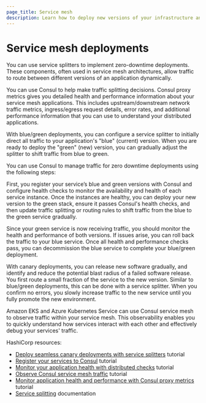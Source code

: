 ```yaml
---
page_title: Service mesh
description: Learn how to deploy new versions of your infrastructure and applications without downtime.
---
```


# Service mesh deployments

You can use service splitters to implement zero-downtime deployments. These
components, often used in service mesh architectures, allow traffic to route
between different versions of an application dynamically.

You can use Consul to help make traffic splitting decisions. Consul proxy
metrics gives you detailed health and performance information about your service
mesh applications. This includes upstream/downstream network traffic metrics,
ingress/egress request details, error rates, and additional performance
information that you can use to understand your distributed applications.

With blue/green deployments, you can configure a service splitter to initially
direct all traffic to your application's "blue" (current) version. When you are
ready to deploy the "green" (new) version, you can gradually adjust the splitter
to shift traffic from blue to green.

You can use Consul to manage traffic for zero downtime deployments using the
following steps:

First, you register your service’s blue and green versions with Consul and
configure health checks to monitor the availability and health of each service
instance. Once the instances are healthy, you can deploy your new version to the
green stack, ensure it passes Consul's health checks, and then update traffic
splitting or routing rules to shift traffic from the blue to the green service
gradually.

Since your green service is now receiving traffic, you should monitor the health
and performance of both versions. If issues arise, you can roll back the traffic
to your blue service. Once all health and performance checks pass, you can
decommission the blue service to complete your blue/green deployment.

With canary deployments, you can release new software gradually, and identify
and reduce the potential blast radius of a failed software release. You first
route a small fraction of the service to the new version. Similar to blue/green
deployments, this can be done with a service splitter. When you confirm no
errors, you slowly increase traffic to the new service until you fully promote
the new environment.

Amazon EKS and Azure Kubernetes Service can use Consul service mesh to observe
traffic within your service mesh. This observability enables you to quickly
understand how services interact with each other and effectively debug your
services' traffic.

HashiCorp resources:
- [Deploy seamless canary deployments with service splitters](/consul/tutorials/control-network-traffic/service-splitters-canary-deployment) tutorial
- [Register your services to Consul](/consul/tutorials/get-started-vms/virtual-machine-gs-service-discovery) tutorial
- [Monitor your application health with distributed checks](/consul/tutorials/connect-services/monitor-applications-health-checks) tutorial
- [Observe Consul service mesh traffic](/consul/tutorials/get-started-kubernetes/kubernetes-gs-observability?variants=consul-deploy%3Ahcp) tutorial
- [Monitor application health and performance with Consul proxy metrics](/consul/tutorials/observe-your-network/proxy-metrics) tutorial
- [Service splitting](/consul/docs/reference/config-entry/service-splitter) documentation